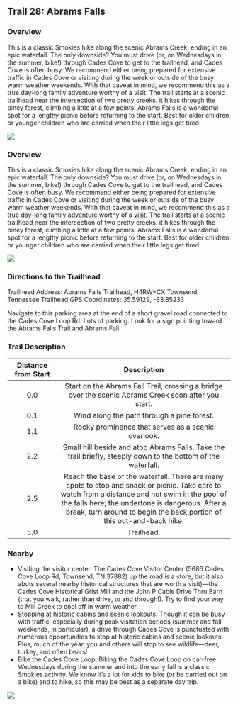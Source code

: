 ## Trail 28: Abrams Falls

### Overview

This is a classic Smokies hike along the scenic Abrams Creek, ending in an epic waterfall. The only downside? You must drive (or, on Wednesdays in the summer, bike!) through Cades Cove to get to the trailhead, and Cades Cove is often busy. We recommend either being prepared for extensive traffic in Cades Cove or visiting during the week or outside of the busy warm weather weekends. With that caveat in mind, we recommend this as a true day-long family adventure worthy of a visit. The trail starts at a scenic trailhead near the intersection of two pretty creeks. it hikes through the piney forest, climbing a little at a few points. Abrams Falls is a wonderful spot for a lengthy picnic before returning to the start. Best for older children or younger children who are carried when their little legs get tired.

![](img/trail-28-figure-01.jpg)


### Overview

This is a classic Smokies hike along the scenic Abrams Creek, ending in an epic waterfall. The only downside? You must drive (or, on Wednesdays in the summer, bike!) through Cades Cove to get to the trailhead, and Cades Cove is often busy. We recommend either being prepared for extensive traffic in Cades Cove or visiting during the week or outside of the busy warm weather weekends. With that caveat in mind, we recommend this as a true day-long family adventure worthy of a visit. The trail starts at a scenic trailhead near the intersection of two pretty creeks. it hikes through the piney forest, climbing a little at a few points. Abrams Falls is a wonderful spot for a lengthy picnic before returning to the start. Best for older children or younger children who are carried when their little legs get tired.

![](img/trail-28-figure-01.jpg)

### Directions to the Trailhead

Trailhead Address: Abrams Falls Trailhead, H4RW+CX Townsend, Tennessee
Trailhead GPS Coordinates: 35.59129, -83.85233

Navigate to this parking area at the end of a short gravel road connected to the Cades Cove Loop Rd. Lots of parking. Look for a sign pointing toward the Abrams Falls Trail and Abrams Fall.

### Trail Description

| Distance from Start |                                                                                                                                  Description                                                                                                                                  |
|:--------------:|:------------------------------------------------------:|
|         0.0         |                                                             Start on the Abrams Fall Trail, crossing a bridge over the scenic Abrams Creek soon after you start.                                                             |
|         0.1         |                                                                                                                  Wind along the path through a pine forest.                                                                                                                   |
|         1.1         |                                                                                                              Rocky prominence that serves as a scenic overlook.                                                                                                               |
|         2.2         |                                                                                 Small hill beside and atop Abrams Falls. Take the trail briefly, steeply down to the bottom of the waterfall.                                                                                 |
|         2.5         | Reach the base of the waterfall. There are many spots to stop and snack or picnic. Take care to watch from a distance and not swim in the pool of the falls here; the undertone is dangerous. After a break, turn around to begin the back portion of this out-and-back hike. |
|         5.0         |                                                                                                                                  Trailhead.                                                                                                                                   |

### Nearby

-   Visiting the visitor center. The Cades Cove Visitor Center (5686 Cades Cove Loop Rd, Townsend, TN 37882) up the road is a store, but it also abuts several nearby historical structures that are worth a visit)---the Cades Cove Historical Grist Mill and the John P Cable Drive Thru Barn (that you walk, rather than drive, to and through!). Try to find your way to Mill Creek to cool off in warm weather.
-   Stopping at historic cabins and scenic lookouts. Though it can be busy with traffic, especially during peak visitation periods (summer and fall weekends, in particular), a drive through Cades Cove is punctuated with numerous opportunities to stop at historic cabins and scenic lookouts. Plus, much of the year, you and others will stop to see wildlife---deer, turkey, and often bears!
-   Bike the Cades Cove Loop. Biking the Cades Cove Loop on car-free Wednesdays during the summer and into the early fall is a classic Smokies activity. We know it's a lot for kids to bike (or be carried out on a bike) and to hike, so this may be best as a separate day trip.

![](img/cades.jpg)
